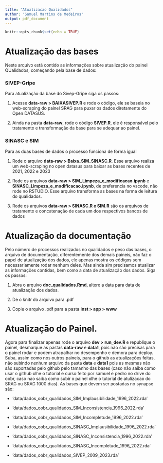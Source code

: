 ```yaml
---
title: "Atualizacao Qualidados"
author: "Samuel Martins de Medeiros"
output: pdf_document
---
```


```r
knitr::opts_chunk$set(echo = TRUE)
```


# Atualização das bases

Neste arquivo está contido as informações sobre atualização do painel QUalidados, começando pela base de dados:

### SIVEP-Gripe

Para atualização da base do Sivep-Gripe siga os passos: 

1. Acesse **data-raw > BAIXASIVEP.R ** e rode o código, ele se baseia no web-scraping do painel SRAG para puxar os dados diretamente do Open DATASUS.

2. Ainda na pasta **data-raw**, rode o código **SIVEP.R**, ele é responsável pelo tratamento e transformação da base para se adequar ao painel.

### SINASC e SIM

Para as duas bases de dados o processo funciona de forma igual

1. Rode o arquivo **data-raw > Baixa_SIM_SINASC.R**. Esse arquivo realiza um web-scraping no open datasus para baixar as bases recentes de 2021, 2022 e 2023

2. Rode os arquivos **data-raw > SIM_Limpeza_e_modificacao.ipynb** e 
 **SINASC_Limpeza_e_modificacao.ipynb**, de preferencia no vscode, não rode no RSTUDIO. Esse arquivo transforma as bases na forma de leitura do qualidados.

3. Rode os arquivos **data-raw > SINASC.R e SIM.R** são os arquivos de tratamento e concatenação de cada um dos respectivos bancos de dados



# Atualização da documentação

Pelo número de processos realizados no qualidados e peso das bases, o arquivo de documentação, diferentemente dos demais paineis, não faz o papel de atualização dos dados, ele apenas mostra os códigos sem necessariamente rodar nenhum deles. Mas ainda sim precisamos atualizar as informações contidas, bem como a data de atualização dos dados. Siga os passos:

1. Abra o arquivo **doc_qualidados.Rmd**, altere a data para data de atualização dos dados.

2. De o knitr do arquivo para .pdf

3. Copie o arquivo .pdf para a pasta **inst > app > www **

# Atualização do Painel.

Agora para finalizar apenas rode o arquivo **dev > run_dev.R ** e republique o painel, desmarque as pastas **data-raw** e **data1**, pois não são precisas para o painel rodar e podem atrapalhar no desempenho e demora para deploy.
Suba, assim como nos outros paineis, para o github as atualizações feitas, não subindo nenhum arquivo da pasta **data** e **data1** pois as mesmas não são suportadas pelo github pelo tamanho das bases (caso não saiba como usar o github olhe o tutorial e curso feito por samuel e pedro no drive do oobr, caso nao saiba como subir o painel olhe o tutorial de atulizacao do SRAG ou SRAG 1000 dias). As bases que  devem ser postadas no synapse são:

- 'data/dados_oobr_qualidados_SIM_Implausibilidade_1996_2022.rda'

- 'data/dados_oobr_qualidados_SIM_Inconsistencia_1996_2022.rda'

- 'data/dados_oobr_qualidados_SIM_Incompletude_1996_2022.rda'

- 'data/dados_oobr_qualidados_SINASC_Implausibilidade_1996_2022.rda'

- 'data/dados_oobr_qualidados_SINASC_Inconsistencia_1996_2022.rda'

- 'data/dados_oobr_qualidados_SINASC_Incompletude_1996_2022.rda'

- 'data/dados_oobr_qualidados_SIVEP_2009_2023.rda'
